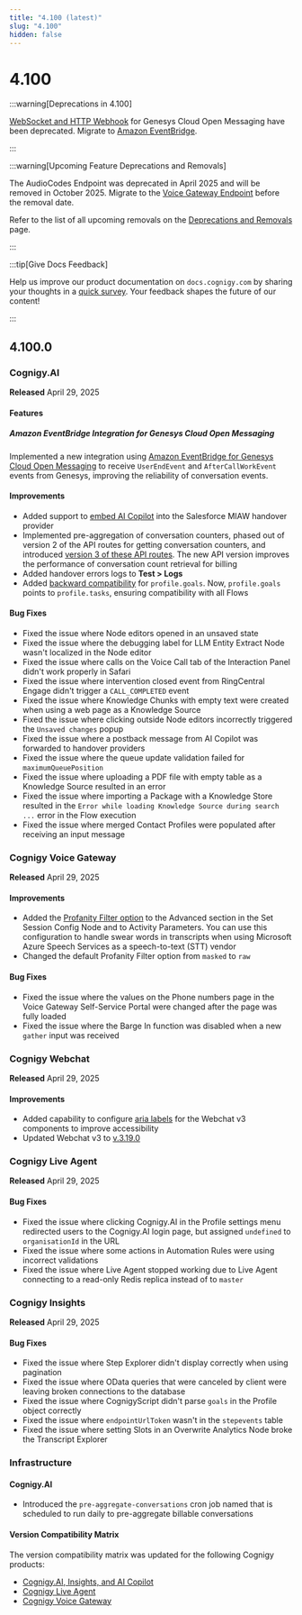 ```yaml
---
title: "4.100 (latest)"
slug: "4.100"
hidden: false
---
```


# 4.100

:::warning[Deprecations in 4.100]

  [WebSocket and HTTP Webhook](../ai/escalate/handover-reference/genesys-cloud-open-messaging.mdx#prerequisites) for Genesys Cloud Open Messaging have been deprecated. Migrate to [Amazon EventBridge](../ai/escalate/handover-reference/genesys-cloud-open-messaging-with-amazon-eventbridge.mdx).

:::


:::warning[Upcoming Feature Deprecations and Removals]

  The AudioCodes Endpoint was deprecated in April 2025 and will be removed in October 2025. Migrate to the [Voice Gateway Endpoint](../ai/deploy/endpoint-reference/voice-gateway.mdx) before the removal date.

  Refer to the list of all upcoming removals on the [Deprecations and Removals](deprecations-and-removals.mdx) page.

:::


:::tip[Give Docs Feedback]

  Help us improve our product documentation on `docs.cognigy.com` by sharing your thoughts in a [quick survey](https://forms.office.com/e/xnqneVasp2). Your feedback shapes the future of our content!

:::


## 4.100.0

### Cognigy.AI

**Released** April 29, 2025

#### Features

##### Amazon EventBridge Integration for Genesys Cloud Open Messaging

Implemented a new integration using [Amazon EventBridge for Genesys Cloud Open Messaging](../ai/escalate/handover-reference/genesys-cloud-open-messaging-with-amazon-eventbridge.mdx) to receive `UserEndEvent` and `AfterCallWorkEvent` events from Genesys, improving the reliability of conversation events.

#### Improvements

- Added support to [embed AI Copilot](../ai/escalate/handover-reference/salesforce-miaw.mdx) into the Salesforce MIAW handover provider
- Implemented pre-aggregation of conversation counters, phased out of version 2 of the API routes for getting conversation counters, and introduced [version 3 of these API routes](https://api-trial.cognigy.ai/openapi#get-/v3.0/conversationcounter). The new API version improves the performance of conversation count retrieval for billing
- Added handover errors logs to **Test > Logs**
- Added [backward compatibility](../ai/analyze/goals-and-tasks/tasks.mdx#profilegoals-your-compatibility-alias-to-profiletasks) for `profile.goals`. Now, `profile.goals` points to `profile.tasks`, ensuring compatibility with all Flows

#### Bug Fixes

- Fixed the issue where Node editors opened in an unsaved state
- Fixed the issue where the debugging label for LLM Entity Extract Node wasn't localized in the Node editor
- Fixed the issue where calls on the Voice Call tab of the Interaction Panel didn't work properly in Safari
- Fixed the issue where intervention closed event from RingCentral Engage didn't trigger a `CALL_COMPLETED` event
- Fixed the issue where Knowledge Chunks with empty text were created when using a web page as a Knowledge Source
- Fixed the issue where clicking outside Node editors incorrectly triggered the `Unsaved changes` popup
- Fixed the issue where a postback message from AI Copilot was forwarded to handover providers
- Fixed the issue where the queue update validation failed for `maximumQueuePosition`
- Fixed the issue where uploading a PDF file with empty table as a Knowledge Source resulted in an error
- Fixed the issue where importing a Package with a Knowledge Store resulted in the `Error while loading Knowledge Source during search ...` error in the Flow execution
- Fixed the issue where merged Contact Profiles were populated after receiving an input message

### Cognigy Voice Gateway

**Released** April 29, 2025

#### Improvements

- Added the [Profanity Filter option](../ai/build/node-reference/voice/voice-gateway/parameter-details.mdx) to the Advanced section in the Set Session Config Node and to Activity Parameters. You can use this configuration to handle swear words in transcripts when using Microsoft Azure Speech Services as a speech-to-text (STT) vendor
- Changed the default Profanity Filter option from `masked` to `raw`

#### Bug Fixes

- Fixed the issue where the values on the Phone numbers page in the Voice Gateway Self-Service Portal were changed after the page was fully loaded
- Fixed the issue where the Barge In function was disabled when a new `gather` input was received

### Cognigy Webchat

**Released** April 29, 2025

#### Improvements

- Added capability to configure [aria labels](../webchat/v3/accessibility.mdx#aria-labels) for the Webchat v3 components to improve accessibility
- Updated Webchat v3 to [v.3.19.0](https://github.com/Cognigy/Webchat/releases/tag/v3.19.0)

### Cognigy Live Agent

**Released** April 29, 2025

#### Bug Fixes

- Fixed the issue where clicking Cognigy.AI in the Profile settings menu redirected users to the Cognigy.AI login page, but assigned `undefined` to `organisationId` in the URL
- Fixed the issue where some actions in Automation Rules were using incorrect validations
- Fixed the issue where Live Agent stopped working due to Live Agent connecting to a read-only Redis replica instead of to `master`

### Cognigy Insights

**Released** April 29, 2025

#### Bug Fixes

- Fixed the issue where Step Explorer didn't display correctly when using pagination
- Fixed the issue where OData queries that were canceled by client were leaving broken connections to the database
- Fixed the issue where CognigyScript didn't parse `goals` in the Profile object correctly
- Fixed the issue where `endpointUrlToken` wasn't in the `stepevents` table
- Fixed the issue where setting Slots in an Overwrite Analytics Node broke the Transcript Explorer

### Infrastructure

#### Cognigy.AI

- Introduced the `pre-aggregate-conversations` cron job named that is scheduled to run daily to pre-aggregate billable conversations

#### Version Compatibility Matrix

The version compatibility matrix was updated for the following Cognigy products:

- [Cognigy.AI, Insights, and AI Copilot](../ai/installation/version-compatibility-matrix.mdx)
- [Cognigy Live Agent](../live-agent/installation/deployment/version-compatibility-matrix.mdx)
- [Cognigy Voice Gateway](../voice-gateway/installation/version-compatibility-matrix.mdx)
